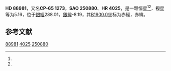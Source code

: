 {{Starbox begin
| name = HD 88981
}}
{{Starbox observe
| epoch = [[J2000.0|J2000.0]]
| constell = {{星座名待查}}<ref name=SIMBAD>{{cite web
 | url=http://simbad.u-strasbg.fr/simbad/sim-id?Ident=HR+4025
 | title=Pulsating variable Star
 | publisher=Centre de Données astronomiques de Strasbourg
 | work=SIMBAD
 | accessdate=2012-07-13
 | archive-date=2021-05-06
 | archive-url=https://web.archive.org/web/20210506121349/http://simbad.u-strasbg.fr/simbad/sim-id?Ident=HR+4025
 | dead-url=no
 }}</ref><ref name=DATA>{{cite web
 | url=http://vizier.u-strasbg.fr/viz-bin/VizieR-5?-out.add=.&-source=5050&-corr=PK=HR&-out.max=9999&HR=4025
 | title=VizieR Detailed Page
 | accessdate=2012-07-13
 | archive-date=2016-03-05
 | archive-url=https://web.archive.org/web/20160305022407/http://vizier.u-strasbg.fr/viz-bin/VizieR-5?-out.add=.&-source=5050&-corr=PK=HR&-out.max=9999&HR=4025
 | dead-url=no
 }}</ref>
| 星官 = 
| ra = {{RA|10|13|30.6}}<ref name=SIMBAD /><ref name=DATA />
| dec = {{DEC|-66|22|23}}<ref name=SIMBAD /><ref name=DATA />
| appmag_v = 5.16<ref name=SIMBAD /><ref name=DATA />
}}
{{Starbox character
| class = Am<ref name=SIMBAD /><ref name=DATA />
| b-v = 0.21<ref name=SIMBAD /><ref name=DATA />
| u-b = 0.18<ref name=SIMBAD /><ref name=DATA />
| r-i = 0.13<ref name=SIMBAD /><ref name=DATA />
| variable = 
}}
{{Starbox astrometry
| radial_v = 0.18
| prop_mo_ra = -15
| parallax = 0.012
| p_error = 
}}
{{Starbox catalog
| names =CP-65 1273，[[SAO星表|SAO]] 250880，[[HD星表|HD]] 88981，[[HR星表|HR]] 4025}}
{{Starbox reference |Simbad=HR+4025}}
{{Starbox end}}

'''HD 88981'''，又名'''CP-65 1273'''，'''SAO 250880'''、'''HR 4025'''，是一颗恒星<ref name=SIMBAD /><ref name=DATA />，视星等为5.16，位于[[銀道座標系|銀經]]288.01，[[銀道座標系|銀緯]]-8.19，其[[B1900.0|B1900.0]]坐标为赤經{{RA|10|10|40.8}}，赤緯{{DEC|-65|-8.19|36}}。

== 参考文献 ==
{{reflist}}

{{star-stub}}

[[Category:HD和HDE天體|88981]]
[[Category:HR天體|4025]]
[[Category:SAO天體|250880]]